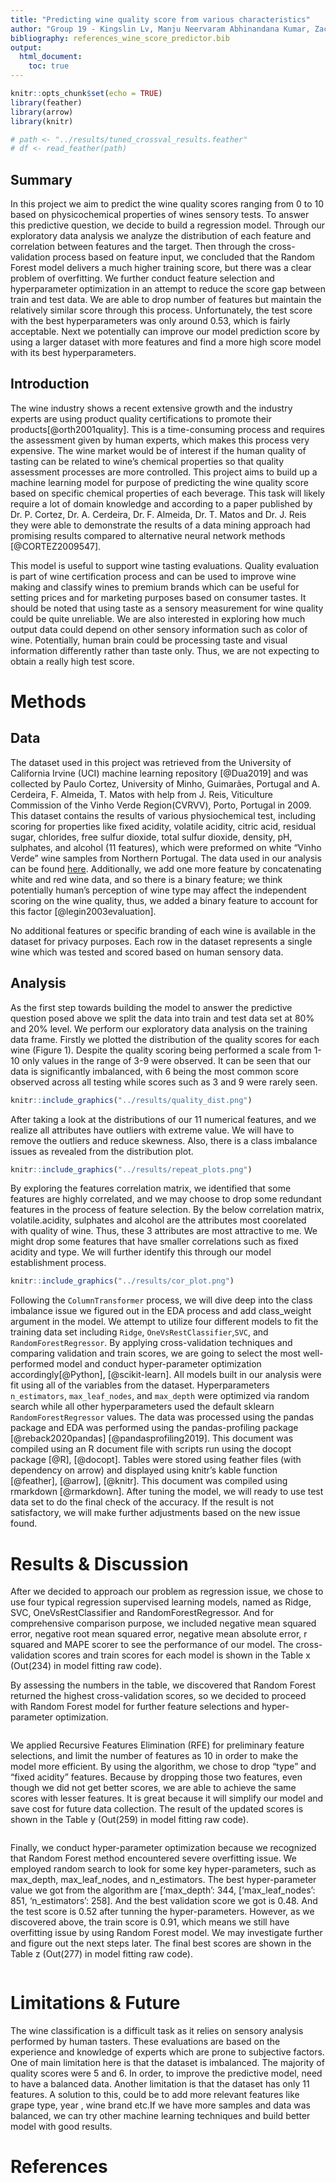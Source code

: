 ```yaml
---
title: "Predicting wine quality score from various characteristics"
author: "Group 19 - Kingslin Lv, Manju Neervaram Abhinandana Kumar, Zack Tang, Paval Levchenko"
bibliography: references_wine_score_predictor.bib
output:
  html_document:
    toc: true
---
```


```r
knitr::opts_chunk$set(echo = TRUE)
library(feather)
library(arrow)
library(knitr)

# path <- "../results/tuned_crossval_results.feather"
# df <- read_feather(path)
```

## Summary

In this project we aim to predict the wine quality scores ranging from 0 to 10 based on physicochemical properties of wines sensory tests. To answer this predictive question, we decide to build a regression model. Through our exploratory data analysis we analyze the distribution of each feature and correlation between features and the target. Then through the cross-validation process based on feature input, we concluded that the Random Forest model delivers a much higher training score, but there was a clear problem of overfitting. We further conduct feature selection and hyperparameter optimization in an attempt to reduce the score gap between train and test data. We are able to drop number of features but maintain the relatively similar score through this process. Unfortunately, the test score with the best hyperparameters was only around 0.53, which is fairly acceptable. Next we potentially can improve our model prediction score by using a larger dataset with more features and find a more high score model with its best hyperparameters.

## Introduction

The wine industry shows a recent extensive growth and the industry experts are using product quality certifications to promote their products[@orth2001quality]. This is a time-consuming process and requires the assessment given by human experts, which makes this process very expensive. The wine market would be of interest if the human quality of tasting can be related to wine's chemical properties so that quality assessment processes are more controlled. This project aims to build up a machine learning model for purpose of predicting the wine quality score based on specific chemical properties of each beverage. This task will likely require a lot of domain knowledge and according to a paper published by Dr. P. Cortez, Dr. A. Cerdeira, Dr. F. Almeida, Dr. T. Matos and Dr. J. Reis they were able to demonstrate the results of a data mining approach had promising results compared to alternative neural network methods [@CORTEZ2009547].

This model is useful to support wine tasting evaluations. Quality evaluation is part of wine certification process and can be used to improve wine making and classify wines to premium brands which can be useful for setting prices and for marketing purposes based on consumer tastes. It should be noted that using taste as a sensory measurement for wine quality could be quite unreliable. We are also interested in exploring how much output data could depend on other sensory information such as color of wine. Potentially, human brain could be processing taste and visual information differently rather than taste only. Thus, we are not expecting to obtain a really high test score.

# Methods

## Data

The dataset used in this project was retrieved from the University of California Irvine (UCI) machine learning repository [@Dua2019] and was collected by Paulo Cortez, University of Minho, Guimarães, Portugal and A. Cerdeira, F. Almeida, T. Matos with help from J. Reis, Viticulture Commission of the Vinho Verde Region(CVRVV), Porto, Portugal in 2009. This dataset contains the results of various physiochemical test, including scoring for properties like fixed acidity, volatile acidity, citric acid, residual sugar, chlorides, free sulfur dioxide, total sulfur dioxide, density, pH, sulphates, and alcohol (11 features), which were preformed on white "Vinho Verde" wine samples from Northern Portugal. The data used in our analysis can be found [here](https://archive.ics.uci.edu/ml/datasets/wine+quality). Additionally, we add one more feature by concatenating white and red wine data, and so there is a binary feature; we think potentially human's perception of wine type may affect the independent scoring on the wine quality, thus, we added a binary feature to account for this factor [@legin2003evaluation].

No additional features or specific branding of each wine is available in the dataset for privacy purposes. Each row in the dataset represents a single wine which was tested and scored based on human sensory data.

## Analysis

As the first step towards building the model to answer the predictive question posed above we split the data into train and test data set at 80% and 20% level. We perform our exploratory data analysis on the training data frame. Firstly we plotted the distribution of the quality scores for each wine (Figure 1). Despite the quality scoring being performed a scale from 1-10 only values in the range of 3-9 were observed. It can be seen that our data is significantly imbalanced, with 6 being the most common score observed across all testing while scores such as 3 and 9 were rarely seen.

```r
knitr::include_graphics("../results/quality_dist.png")
```

After taking a look at the distributions of our 11 numerical features, and we realize all attributes have outliers with extreme value. We will have to remove the outliers and reduce skewness. Also, there is a class imbalance issues as revealed from the distribution plot.

```r
knitr::include_graphics("../results/repeat_plots.png")
```

By exploring the features correlation matrix, we identified that some features are highly correlated, and we may choose to drop some redundant features in the process of feature selection. By the below correlation matrix, volatile.acidity, sulphates and alcohol are the attributes most coorelated with quality of wine. Thus, these 3 attributes are most attractive to me. We might drop some features that have smaller correlations such as fixed acidity and type. We will further identify this through our model establishment process.

```r
knitr::include_graphics("../results/cor_plot.png")
```

Following the `ColumnTransformer` process, we will dive deep into the class imbalance issue we figured out in the EDA process and add class_weight argument in the model. We attempt to utilize four different models to fit the training data set including `Ridge`, `OneVsRestClassifier`,`SVC`, and `RandomForestRegressor`. By applying cross-validation techniques and comparing validation and train scores, we are going to select the most well-performed model and conduct hyper-parameter optimization accordingly[@Python], [@scikit-learn]. All models built in our analysis were fit using all of the variables from the dataset. Hyperparameters `n_estimators`, `max_leaf_nodes`, and `max_depth` were optimized via random search while all other hyperparameters used the default sklearn `RandomForestRegressor` values. The data was processed using the pandas package and EDA was performed using the pandas-profiling package [@reback2020pandas] [@pandasprofiling2019]. This document was compiled using an R document file with scripts run using the docopt package [@R], [@docopt]. Tables were stored using feather files (with dependency on arrow) and displayed using knitr's kable function [@feather], [@arrow], [@knitr]. This document was compiled using rmarkdown [@rmarkdown]. After tuning the model, we will ready to use test data set to do the final check of the accuracy. If the result is not satisfactory, we will make further adjustments based on the new issue found.

# Results & Discussion

After we decided to approach our problem as regression issue, we chose to use four typical regression supervised learning models, named as Ridge, SVC, OneVsRestClassifier and RandomForestRegressor. And for comprehensive comparison purpose, we included negative mean squared error, negative root mean squared error, negative mean absolute error, r squared and MAPE scorer to see the performance of our model. The cross-validation scores and train scores for each model is shown in the Table x (Out(234) in model fitting raw code).

By assessing the numbers in the table, we discovered that Random Forest returned the highest cross-validation scores, so we decided to proceed with Random Forest model for further feature selections and hyper-parameter optimization.

```r
```

We applied Recursive Features Elimination (RFE) for preliminary feature selections, and limit the number of features as 10 in order to make the model more efficient. By using the algorithm, we chose to drop "type" and "fixed acidity" features. Because by dropping those two features, even though we did not get better scores, we are able to achieve the same scores with lesser features. It is great because it will simplify our model and save cost for future data collection. The result of the updated scores is shown in the Table y (Out(259) in model fitting raw code).

```r

```

Finally, we conduct hyper-parameter optimization because we recognized that Random Forest method encountered severe overfitting issue. We employed random search to look for some key hyper-parameters, such as max_depth, max_leaf_nodes, and n_estimators. The best hyper-parameter value we got from the algorithm are \['max_depth': 344, \['max_leaf_nodes': 851, 'n_estimators': 258\]. And the best validation score we got is 0.48. And the test score is 0.52 after tunning the hyper-parameters. However, as we discovered above, the train score is 0.91, which means we still have overfitting issue by using Random Forest model. We may investigate further and figure out the next steps later. The final best scores are shown in the Table z (Out(277) in model fitting raw code).

```r
```

# Limitations & Future

The wine classification is a difficult task as it relies on sensory analysis performed by human tasters. These evaluations are based on the experience and knowledge of experts which are prone to subjective factors. One of main limitation here is that the dataset is imbalanced. The majority of quality scores were 5 and 6. In order, to improve the predictive model, need to have a balanced data. Another limitation is that the dataset has only 11 features. A solution to this, could be to add more relevant features like grape type, year , wine brand etc.If we have more samples and data was balanced, we can try other machine learning techniques and build better model with good results.

# References
